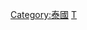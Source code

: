 {{Catnav|頁面分類|地理|大洲|亚洲|亞洲經濟}}
{{Catnav|頁面分類|地理|国家|按國家分類|各國經濟}}
{{Catnav|頁面分類|地理|国家|亚洲国家|泰國}}
{{Catnav|頁面分類|各種主題的頁面分類|按國家分類|各國經濟|亞洲經濟}}
{{Catnav|頁面分類|各種主題的頁面分類|按國家分類|各國經濟}}
{{Catnav|頁面分類|人类社会|经济|各國經濟|亞洲經濟}}
{{Catnav|頁面分類|人类社会|经济|各國經濟}}
{{Catnav|頁面分類|人类社会|经济|亞洲經濟}}
{{catmore}}
{{Commons category|Economy of Thailand}}

[[Category:泰國|Category:泰國]]
[[Category:亚洲各国经济|T]]